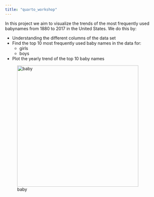 ```yaml
---
title: "quarto_workshop"
---
```


In this project we aim to visualize the trends of the most frequently used babynames from 1880 to 2017 in the United States. We do this by:

- Understanding the different columns of the data set
- Find the top 10 most frequently used baby names in the data for:
  - girls
  - boys
- Plot the yearly trend of the top 10 baby names

![baby](https://live.staticflickr.com/4070/4350213452_4294b4d9ea_b.jpg){width=400 fig-align="right"}
